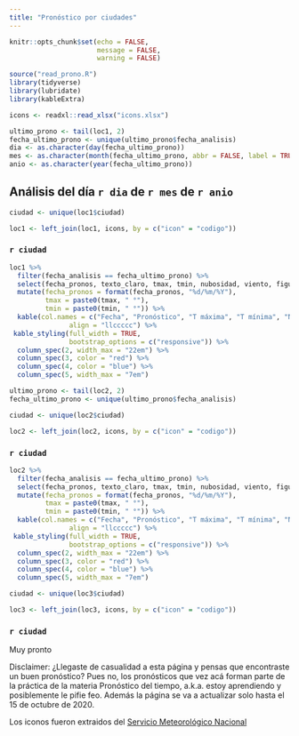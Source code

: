 ```yaml
---
title: "Pronóstico por ciudades"
---
```

```r
knitr::opts_chunk$set(echo = FALSE,
                      message = FALSE,
                      warning = FALSE)

source("read_prono.R")
library(tidyverse)
library(lubridate)
library(kableExtra)

icons <- readxl::read_xlsx("icons.xlsx")
```


```r
ultimo_prono <- tail(loc1, 2)
fecha_ultimo_prono <- unique(ultimo_prono$fecha_analisis)
dia <- as.character(day(fecha_ultimo_prono))
mes <- as.character(month(fecha_ultimo_prono, abbr = FALSE, label = TRUE))
anio <- as.character(year(fecha_ultimo_prono))
```

## Análisis del día `r dia` de `r mes` de `r anio`

```r
ciudad <- unique(loc1$ciudad)

loc1 <- left_join(loc1, icons, by = c("icon" = "codigo")) 
```

### `r ciudad`

```r
loc1 %>% 
  filter(fecha_analisis == fecha_ultimo_prono) %>% 
  select(fecha_pronos, texto_claro, tmax, tmin, nubosidad, viento, figura) %>% 
  mutate(fecha_pronos = format(fecha_pronos, "%d/%m/%Y"),
         tmax = paste0(tmax, " °"),
         tmin = paste0(tmin, " °")) %>% 
  kable(col.names = c("Fecha", "Pronóstico", "T máxima", "T mínima", "Nubosidad", "Viento", ""),
               align = "llccccc") %>% 
 kable_styling(full_width = TRUE,
               bootstrap_options = c("responsive")) %>%
  column_spec(2, width_max = "22em") %>% 
  column_spec(3, color = "red") %>% 
  column_spec(4, color = "blue") %>% 
  column_spec(5, width_max = "7em")
```
```r
ultimo_prono <- tail(loc2, 2)
fecha_ultimo_prono <- unique(ultimo_prono$fecha_analisis)

ciudad <- unique(loc2$ciudad)

loc2 <- left_join(loc2, icons, by = c("icon" = "codigo")) 
```

### `r ciudad`

```r
loc2 %>% 
  filter(fecha_analisis == fecha_ultimo_prono) %>% 
  select(fecha_pronos, texto_claro, tmax, tmin, nubosidad, viento, figura) %>% 
  mutate(fecha_pronos = format(fecha_pronos, "%d/%m/%Y"),
         tmax = paste0(tmax, " °"),
         tmin = paste0(tmin, " °")) %>% 
  kable(col.names = c("Fecha", "Pronóstico", "T máxima", "T mínima", "Nubosidad", "Viento", ""),
               align = "llccccc") %>% 
 kable_styling(full_width = TRUE,
               bootstrap_options = c("responsive")) %>%
  column_spec(2, width_max = "22em") %>% 
  column_spec(3, color = "red") %>% 
  column_spec(4, color = "blue") %>% 
  column_spec(5, width_max = "7em")
```

```r
ciudad <- unique(loc3$ciudad)

loc3 <- left_join(loc3, icons, by = c("icon" = "codigo")) 
```


### `r ciudad`

Muy pronto



Disclaimer: ¿Llegaste de casualidad a esta página y pensas que encontraste un buen pronóstico? Pues no, los pronósticos que vez acá forman parte de la práctica de la materia Pronóstico del tiempo, a.k.a. estoy aprendiendo y posiblemente le pifie feo. Además la página se va a actualizar solo hasta el 15 de octubre de 2020. 

Los iconos fueron extraidos del [Servicio Meteorológico Nacional](https://www.smn.gob.ar/)